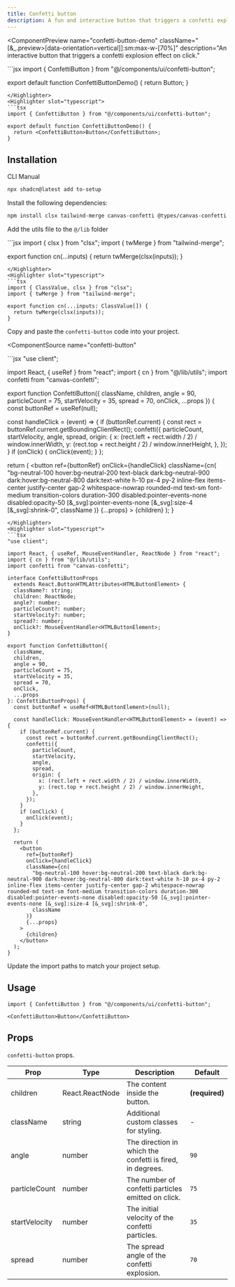 ```yaml
---
title: Confetti button
description: A fun and interactive button that triggers a confetti explosion effect on click.
---
```


<ComponentPreview
  name="confetti-button-demo"
  className="[&_.preview>[data-orientation=vertical]]:sm:max-w-[70%]"
  description="An interactive button that triggers a confetti explosion effect on click."
>
<Highlighter slot="javascript">
```jsx
import { ConfettiButton } from "@/components/ui/confetti-button";

export default function ConfettiButtonDemo() {
  return <ConfettiButton>Button</ConfettiButton>;
}
```
</Highlighter>
<Highlighter slot="typescript">
```tsx
import { ConfettiButton } from "@/components/ui/confetti-button";

export default function ConfettiButtonDemo() {
  return <ConfettiButton>Button</ConfettiButton>;
}
```
</Highlighter>
</ComponentPreview>

## Installation

<Tabs defaultValue="cli">

<TabsList>
  <TabsTrigger value="cli">CLI</TabsTrigger>
  <TabsTrigger value="manual">Manual</TabsTrigger>
</TabsList>

<TabsContent value="cli">

```bash
npx shadcn@latest add to-setup
```

</TabsContent>

<TabsContent value="manual">

<Steps>

<Step>Install the following dependencies:</Step>

```bash
npm install clsx tailwind-merge canvas-confetti @types/canvas-confetti
```

<Step>Add the utils file to the `@/lib` folder</Step>

<UtilsSource>
<Highlighter slot="javascript">
```jsx
import { clsx } from "clsx";
import { twMerge } from "tailwind-merge";

export function cn(...inputs) {
  return twMerge(clsx(inputs));
}
```
</Highlighter>
<Highlighter slot="typescript">
```tsx
import { ClassValue, clsx } from "clsx";
import { twMerge } from "tailwind-merge";

export function cn(...inputs: ClassValue[]) {
  return twMerge(clsx(inputs));
}
```
</Highlighter>
</UtilsSource>

<Step>Copy and paste the `confetti-button` code into your project.</Step>

<ComponentSource
  name="confetti-button"
>
<Highlighter slot="javascript">
```jsx
"use client";

import React, { useRef } from "react";
import { cn } from "@/lib/utils";
import confetti from "canvas-confetti";

export function ConfettiButton({
  className,
  children,
  angle = 90,
  particleCount = 75,
  startVelocity = 35,
  spread = 70,
  onClick,
  ...props
}) {
  const buttonRef = useRef(null);

  const handleClick = (event) => {
    if (buttonRef.current) {
      const rect = buttonRef.current.getBoundingClientRect();
      confetti({
        particleCount,
        startVelocity,
        angle,
        spread,
        origin: {
          x: (rect.left + rect.width / 2) / window.innerWidth,
          y: (rect.top + rect.height / 2) / window.innerHeight,
        },
      });
    }
    if (onClick) {
      onClick(event);
    }
  };

  return (
    <button
      ref={buttonRef}
      onClick={handleClick}
      className={cn(
        "bg-neutral-100 hover:bg-neutral-200 text-black dark:bg-neutral-900 dark:hover:bg-neutral-800 dark:text-white h-10 px-4 py-2 inline-flex items-center justify-center gap-2 whitespace-nowrap rounded-md text-sm font-medium transition-colors duration-300 disabled:pointer-events-none disabled:opacity-50 [&_svg]:pointer-events-none [&_svg]:size-4 [&_svg]:shrink-0",
        className
      )}
      {...props}
    >
      {children}
    </button>
  );
}
```
</Highlighter>
<Highlighter slot="typescript">
```tsx
"use client";

import React, { useRef, MouseEventHandler, ReactNode } from "react";
import { cn } from "@/lib/utils";
import confetti from "canvas-confetti";

interface ConfettiButtonProps
  extends React.ButtonHTMLAttributes<HTMLButtonElement> {
  className?: string;
  children: ReactNode;
  angle?: number;
  particleCount?: number;
  startVelocity?: number;
  spread?: number;
  onClick?: MouseEventHandler<HTMLButtonElement>;
}

export function ConfettiButton({
  className,
  children,
  angle = 90,
  particleCount = 75,
  startVelocity = 35,
  spread = 70,
  onClick,
  ...props
}: ConfettiButtonProps) {
  const buttonRef = useRef<HTMLButtonElement>(null);

  const handleClick: MouseEventHandler<HTMLButtonElement> = (event) => {
    if (buttonRef.current) {
      const rect = buttonRef.current.getBoundingClientRect();
      confetti({
        particleCount,
        startVelocity,
        angle,
        spread,
        origin: {
          x: (rect.left + rect.width / 2) / window.innerWidth,
          y: (rect.top + rect.height / 2) / window.innerHeight,
        },
      });
    }
    if (onClick) {
      onClick(event);
    }
  };

  return (
    <button
      ref={buttonRef}
      onClick={handleClick}
      className={cn(
        "bg-neutral-100 hover:bg-neutral-200 text-black dark:bg-neutral-900 dark:hover:bg-neutral-800 dark:text-white h-10 px-4 py-2 inline-flex items-center justify-center gap-2 whitespace-nowrap rounded-md text-sm font-medium transition-colors duration-300 disabled:pointer-events-none disabled:opacity-50 [&_svg]:pointer-events-none [&_svg]:size-4 [&_svg]:shrink-0",
        className
      )}
      {...props}
    >
      {children}
    </button>
  );
}
```
</Highlighter>
</ComponentSource>

<Step>Update the import paths to match your project setup.</Step>

</Steps>

</TabsContent>

</Tabs>

## Usage

```tsx
import { ConfettiButton } from "@/components/ui/confetti-button";
```

```tsx
<ConfettiButton>Button</ConfettiButton>
```

## Props

`confetti-button` props.

| Prop           | Type                                      | Description                                                              | Default    |
|---------------|-------------------------------------------|--------------------------------------------------------------------------|------------|
| children      | React.ReactNode                          | The content inside the button.                                           | **(required)** |
| className     | string                                   | Additional custom classes for styling.                                   | -          |
| angle         | number                                   | The direction in which the confetti is fired, in degrees.                | `90`       |
| particleCount | number                                   | The number of confetti particles emitted on click.                       | `75`       |
| startVelocity | number                                   | The initial velocity of the confetti particles.                          | `35`       |
| spread        | number                                   | The spread angle of the confetti explosion.                              | `70`       |

